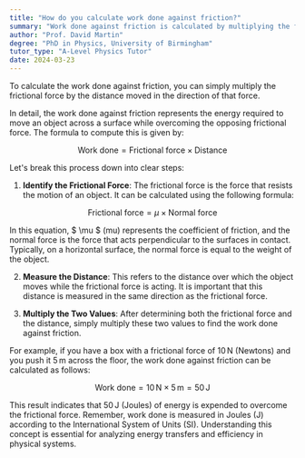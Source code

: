 ```yaml
---
title: "How do you calculate work done against friction?"
summary: "Work done against friction is calculated by multiplying the frictional force by the distance moved in the direction of that force."
author: "Prof. David Martin"
degree: "PhD in Physics, University of Birmingham"
tutor_type: "A-Level Physics Tutor"
date: 2024-03-23
---
```


To calculate the work done against friction, you can simply multiply the frictional force by the distance moved in the direction of that force.

In detail, the work done against friction represents the energy required to move an object across a surface while overcoming the opposing frictional force. The formula to compute this is given by:

$$ \text{Work done} = \text{Frictional force} \times \text{Distance} $$

Let's break this process down into clear steps:

1. **Identify the Frictional Force**: The frictional force is the force that resists the motion of an object. It can be calculated using the following formula:

$$ \text{Frictional force} = \mu \times \text{Normal force} $$

In this equation, $ \mu $ (mu) represents the coefficient of friction, and the normal force is the force that acts perpendicular to the surfaces in contact. Typically, on a horizontal surface, the normal force is equal to the weight of the object.

2. **Measure the Distance**: This refers to the distance over which the object moves while the frictional force is acting. It is important that this distance is measured in the same direction as the frictional force.

3. **Multiply the Two Values**: After determining both the frictional force and the distance, simply multiply these two values to find the work done against friction.

For example, if you have a box with a frictional force of $10 \, \text{N}$ (Newtons) and you push it $5 \, \text{m}$ across the floor, the work done against friction can be calculated as follows:

$$ \text{Work done} = 10 \, \text{N} \times 5 \, \text{m} = 50 \, \text{J} $$

This result indicates that $50 \, \text{J}$ (Joules) of energy is expended to overcome the frictional force. Remember, work done is measured in Joules (J) according to the International System of Units (SI). Understanding this concept is essential for analyzing energy transfers and efficiency in physical systems.
    